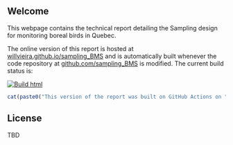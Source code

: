 ## Welcome {.unnumbered}

This webpage contains the technical report detailing the Sampling design for monitoring boreal birds in Quebec.

The online version of this report is hosted at [willvieira.github.io/sampling_BMS](https://willvieira.github.io/sampling_BMS/) and is automatically built whenever the code repository at [github.com/sampling_BMS](https://github.com/willvieira/sampling_BMS) is modified. The current build status is:

[![Build html](https://github.com/EcoNumUdS/BIO500/actions/workflows/build.yml/badge.svg)](https://github.com/EcoNumUdS/BIO500/actions/workflows/build.yml)

```r
cat(paste0("This version of the report was built on GitHub Actions on ", Sys.Date(), "."))
```

## License

TBD
